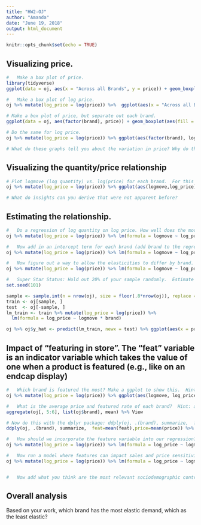 ```yaml
---
title: "HW2-OJ"
author: "Amanda"
date: "June 19, 2018"
output: html_document
---
```


```r
knitr::opts_chunk$set(echo = TRUE)
```

##	Visualizing price.

```r
# 	Make a box plot of price.  
library(tidyverse)
ggplot(data = oj, aes(x = "Across all Brands", y = price)) + geom_boxplot()

# 	Make a box plot of log price.
oj %>% mutate(log_price = log(price)) %>%  ggplot(aes(x = "Across all Brands", y = log_price)) + geom_boxplot()

# Make a box plot of price, but separate out each brand.
ggplot(data = oj, aes(factor(brand), price)) + geom_boxplot(aes(fill = factor(brand)))

# Do the same for log price. 
oj %>% mutate(log_price = log(price)) %>% ggplot(aes(factor(brand), log_price)) + geom_boxplot(aes(fill = factor(brand)))

# What do these graphs tell you about the variation in price? Why do the log plots look different? Do you find them more/less informative?

```
##	Visualizing the quantity/price relationship
```r
# Plot logmove (log quantity) vs. log(price) for each brand.  For this one the appropriate second part of the ggplot command will be: + geom_point(aes(color = factor(var_name)))
oj %>% mutate(log_price = log(price)) %>% ggplot(aes(logmove,log_price)) + geom_point(aes(color = factor(brand)))

# What do insights can you derive that were not apparent before?

```  
## Estimating the relationship.
```r
#	Do a regression of log quantity on log price. How well does the model fit? What is the elasticity, does it make sense?
oj %>% mutate(log_price = log(price)) %>% lm(formula = logmove ~ log_price)

#	Now add in an intercept term for each brand (add brand to the regression), how do the results change? 
oj %>% mutate(log_price = log(price)) %>% lm(formula = logmove ~ log_price + brand)

#	Now figure out a way to allow the elasticities to differ by brand. Search "interaction terms" and "dummy variables" if you don't remember this from econometrics. Note the estimate coefficients will "offset" the base estimates. What is the insights we get from this regression? What is the elasticity for each firm? Do the elasticities make sense?
oj %>% mutate(log_price = log(price)) %>% lm(formula = logmove ~ log_price*brand)

#	Super Star Status: Hold out 20% of your sample randomly.  Estimate the model on the remaining 80%.  Use the predict command to see how well the model fits on the rest of the data (e.g., y_hat <- predict(my_model, newx = test_matrix))
set.seed(101) 

sample <- sample.int(n = nrow(oj), size = floor(.8*nrow(oj)), replace = F)
train <- oj[sample, ]
test  <- oj[-sample, ]
lm_train <- train %>% mutate(log_price = log(price)) %>% 
  lm(formula = log_price ~ logmove * brand)

oj %>% oj$y_hat <- predict(lm_train, newx = test) %>% ggplot(aes(x = price, y = y_hat), color = brand) + geom_line()


```

##	Impact of "featuring in store".  The "feat" variable is an indicator variable which takes the value of one when a product is featured (e.g., like on an endcap display) 
```r
#	Which brand is featured the most? Make a ggplot to show this.  Hint: using position = "jitter", within the aes(color = factor(var_name)) of ggplot is one way to do this.  
oj %>% mutate(log_price = log(price)) %>% ggplot(aes(logmove, log_price)) + geom_point(aes(color = brand), position = "jitter")

#	What is the average price and featured rate of each brand?  Hint: aggregate(df[, x:y], list(df$var_name), mean) where x and y are the column numbers of the two variables you care about.
aggregate(oj[, 5:6], list(oj$brand), mean) %>% View

# Now do this with the dplyr package: ddply(oj, .(brand), summarize,  feat=mean(feat),price=mean(price)).  That package is really nifty.  You can also break this out by feat and not-featured: ddply(oj, .(brand,feat), summarize,  mean_price=mean(price),sd_price=sd(price), obs=length(price))
ddply(oj, .(brand), summarize,  feat=mean(feat),price=mean(price)) %>% View

#	How should we incorporate the feature variable into our regression? Start with an additive formulation (e.g. feature impacts sales, but not through price).
oj %>% mutate(log_price = log(price)) %>% lm(formula = log_price ~ logmove + feat)

#	Now run a model where features can impact sales and price sensitivity.
oj %>% mutate(log_price = log(price)) %>% lm(formula = log_price ~ logmove * feat)


#	Now add what you think are the most relevant sociodemographic controls and produce the regression results from that regression as well.  

```

##	Overall analysis
Based on your work, which brand has the most elastic demand, which as the least elastic? 

